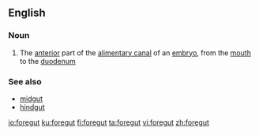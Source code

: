 ==English==

===Noun===
{{wikipedia}}
{{en-noun}}

# {{context|anatomy|lang=en}} The [[anterior]] part of the [[alimentary canal]] of an [[embryo]], from the [[mouth]] to the [[duodenum]]

===See also===
*[[midgut]]
*[[hindgut]]

[[io:foregut]]
[[ku:foregut]]
[[fi:foregut]]
[[ta:foregut]]
[[vi:foregut]]
[[zh:foregut]]